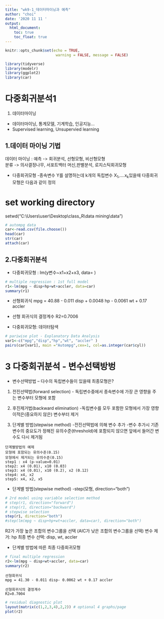 ```yaml
---
title: "wk9-1_데이터마이닝과 예측"
author: "choi"
date: '2020 11 11 '
output:
  html_document:
    toc: true
    toc_float: true
---
```


```r
knitr::opts_chunk$set(echo = TRUE,
                       warning = FALSE, message = FALSE)
```


```r
library(tidyverse)
library(modelr)
library(ggplot2)
library(car)

```

# 다중회귀분석1
1. 데이터마이닝
 - 데이터마이닝, 통계모델, 기계학습, 인공지능...
 - Supervised learning, Unsupervied learning

## 1.데이터 마이닝 기법 

데이터 마이닝 : 예측 -> 회귀분석, 선형모형, 비선형모형           
                분류 -> 의사결정나무, 서포트백터 머신,판별분석, 로지스틱회귀모형

- 다중회귀모형
 -종속변수 Y를 설명하는데  k개의 독립변수 X~1~,....x~k~있을때 다중회귀모형은 다음과 같이 정의
 

 
# set working directory
setwd("C:\\Users\\user\\Desktop\\class_R\\data mining\\data")


```r
# autompg data
car<-read.csv(file.choose())
head(car)
str(car)
attach(car)
```



## 2.다중회귀분석
- 다중회귀모형 : lm(y변수~x1+x2+x3, data= )



```r
# multiple regression : 1st full model 
r1<-lm(mpg ~ disp+hp+wt+accler, data=car)
summary(r1)
```



- 선형회귀식
mpg = 40.88 - 0.011 disp + 0.0048 hp - 0.0061 wt + 0.17 accler

- 선형 회귀식의 결정계수
R2=0.7006


- 다중회귀모형: 데이터탐색


```r
# pariwise plot - Explanatory Data Analysis
var1<-c("mpg","disp","hp","wt", "accler" )
pairs(car[var1], main ="Autompg",cex=1, col=as.integer(car$cyl))
```



# 3 다중회귀분석 - 변수선택방벙
- 변수선택방법 – 다수의 독립변수들이 있을때 최종모형은?
(1) 전진선택법(forward selection) - 독립변수중에서 종속변수에 가장 큰 영향을 주는 변수부터 모형에 포함

(2) 후진제거법(backward elimination)
-독립변수를 모두 포함한 모형에서 가장 영향이적은(중요하지 않은) 변수부터 제거
(3) 단계별 방법(stepwise method)
-전진선택법에 의해 변수 추가
-변수 추가시 기존 변수의 중요도가 정해진 유의수준(threshold)에 포함되지 않으면 앞에서 들어간 변수도 다시 제거됨
```
단계별방법의 예제
모형에 포함되는 유의수준(0.15)
모형에서 제거되는 유의수준(0.15)
step1 : x4 (p-value=0.01)
step2: x4 (0.01), x10 (0.03)
step3: x4 (0.01), x10 (0.2), x2 (0.12)
step4: x4, x2
step5: x4, x2, x5
```
- 단계별 방법(stepwise method)
-step(모형, direction=“both”)


```r
# 2rd model using variable selection method
# step(r1, direction="forward")
# step(r1, direction="backward")
# stepwise selection
step(r1, direction="both")
#step(lm(mpg ~ disp+hp+wt+accler, data=car), direction="both")
```


R2가 가장 높은 조합의 변수그룹을 선택
(AIC가 낮은 조합의 변수그룹을 선택)
변수 제거: hp
최종 변수 선택: disp, wt, accler


- 단계별 방법에 따른 최종 다중회귀모형


```r
# final multiple regression
r2<-lm(mpg ~ disp+wt+accler, data=car)
summary(r2)
```
```
선형회귀식
mpg = 41.30 - 0.011 disp- 0.0062 wt + 0.17 accler

선형회귀식의 결정계수
R2=0.7004
```


```r
# residual diagnostic plot 
layout(matrix(c(1,2,3,4),2,2)) # optional 4 graphs/page 
plot(r2)
```



